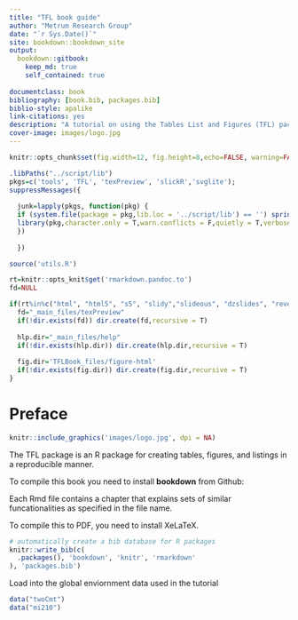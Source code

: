 ```yaml
--- 
title: "TFL book guide"
author: "Metrum Research Group"
date: "`r Sys.Date()`"
site: bookdown::bookdown_site
output: 
  bookdown::gitbook:
    keep_md: true
    self_contained: true
  
documentclass: book
bibliography: [book.bib, packages.bib]
biblio-style: apalike
link-citations: yes
description: "A tutorial on using the Tables List and Figures (TFL) package"
cover-image: images/logo.jpg
---
```

```r
knitr::opts_chunk$set(fig.width=12, fig.height=8,echo=FALSE, warning=FALSE, message=FALSE)

.libPaths("../script/lib")
pkgs=c('tools', 'TFL', 'texPreview', 'slickR','svglite');
suppressMessages({
  
  junk=lapply(pkgs, function(pkg) {
  if (system.file(package = pkg,lib.loc = '../script/lib') == '') sprintf('%s: missing',pkg)
  library(pkg,character.only = T,warn.conflicts = F,quietly = T,verbose = F)
  })
  
  })

source('utils.R')

rt=knitr::opts_knit$get('rmarkdown.pandoc.to')
fd=NULL 

if(rt%in%c("html", "html5", "s5", "slidy","slideous", "dzslides", "revealjs","md")){
  fd="_main_files/texPreview"
  if(!dir.exists(fd)) dir.create(fd,recursive = T)
  
  hlp.dir="_main_files/help"
  if(!dir.exists(hlp.dir)) dir.create(hlp.dir,recursive = T)
  
  fig.dir='TFLBook_files/figure-html'
  if(!dir.exists(fig.dir)) dir.create(fig.dir,recursive = T)
}
```

# Preface {-}

```r
knitr::include_graphics('images/logo.jpg', dpi = NA)
```


The TFL package is an R package for creating tables, figures, and listings in a reproducible manner.

To compile this book you need to install **bookdown** from Github:

<!---
```r
devtools::install_github("rstudio/bookdown")
```
--->

Each Rmd file contains a chapter that explains sets of similar funcationalities as specified in the file name.

To compile this to PDF, you need to install XeLaTeX.

```r
# automatically create a bib database for R packages
knitr::write_bib(c(
  .packages(), 'bookdown', 'knitr', 'rmarkdown'
), 'packages.bib')
```


Load into the global enviornment data used in the tutorial
```r
data("twoCmt")
data("mi210")
```